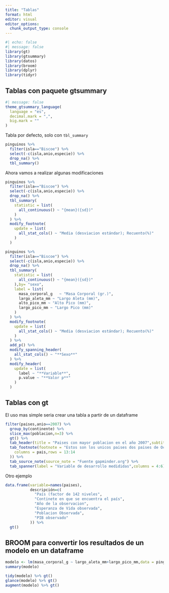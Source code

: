 ```yaml
---
title: "Tablas"
format: html
editor: visual
editor_options: 
  chunk_output_type: console
---
```


```r
#| echo: false
#| message: false
library(gt)
library(gtsummary)
library(datos)
library(broom)
library(dplyr)
library(tidyr)
```

## Tablas con paquete gtsummary

```r
#| message: false
theme_gtsummary_language(
  language = "es",
  decimal.mark = ",", 
  big.mark = ""
)
```

Tabla por defecto, solo con `tbl_summary`

```r
pinguinos %>% 
  filter(isla=="Biscoe") %>% 
  select(-c(isla,anio,especie)) %>% 
  drop_na() %>% 
  tbl_summary()
```

Ahora vamos a realizar algunas modificaciones

```r
pinguinos %>% 
  filter(isla=="Biscoe") %>% 
  select(-c(isla,anio,especie)) %>% 
  drop_na() %>% 
  tbl_summary(
    statistic = list(
      all_continuous() ~ "{mean}({sd})"
    )
  ) %>% 
  modify_footnote(
    update = list(
      all_stat_cols() ~ "Media (desviacion estándar); Recuento(%)"
    )
  )
```

```r
pinguinos %>% 
  filter(isla=="Biscoe") %>% 
  select(-c(isla,anio,especie)) %>% 
  drop_na() %>% 
  tbl_summary(
    statistic = list(
      all_continuous() ~ "{mean}({sd})"
    ),by= "sexo",
    label = list(
      masa_corporal_g	~ "Masa Corporal (gr.)",
      largo_aleta_mm ~ "Largo Aleta (mm)",
      alto_pico_mm ~ "Alto Pico (mm)",
      largo_pico_mm ~ "Largo Pico (mm)"
    )
  ) %>% 
  modify_footnote(
    update = list(
      all_stat_cols() ~ "Media (desviacion estándar); Recuento(%)"
    )
  ) %>% 
  add_p() %>% 
  modify_spanning_header(
    all_stat_cols() ~ "**Sexo**"
  ) %>% 
  modify_header(
    update = list(
      label ~ "**Variable**",
      p.value ~ "**Valor p**"
    )
  )
```

## Tablas con gt

El uso mas simple seria crear una tabla a partir de un dataframe

```r
filter(paises,anio==2007) %>% 
  group_by(continente) %>% 
  slice_max(poblacion,n=3) %>% 
  gt() %>% 
  tab_header(title = "Paises con mayor poblacion en el año 2007",subtitle = "Segun Continente") %>% 
  tab_footnote(footnote = "Estos son los unicos paises dos paises de Oceania incluidos en esta base de datos",locations = cells_body(
    columns = pais,rows = 13:14
  )) %>% 
  tab_source_note(source_note = "Fuente gapminder.org") %>% 
  tab_spanner(label = "Variable de desarrollo medididas",columns = 4:6)
```

Otro ejemplo

```r
data.frame(variable=names(paises),
           descripción=c(
             "País (factor de 142 niveles",
             "Continete en que se encuentra el país",
             "Año de la observacion",
             "Esperanza de Vida observada",
             "Poblacion Observada",
             "PIB observado"
           )) %>% 
  gt()
```

## BROOM para convertir los resultados de un modelo en un dataframe

```r
modelo <- lm(masa_corporal_g ~ largo_aleta_mm+largo_pico_mm,data = pinguinos)
summary(modelo)
```

```r
tidy(modelo) %>% gt()
glance(modelo) %>% gt()
augment(modelo) %>% gt()
```

